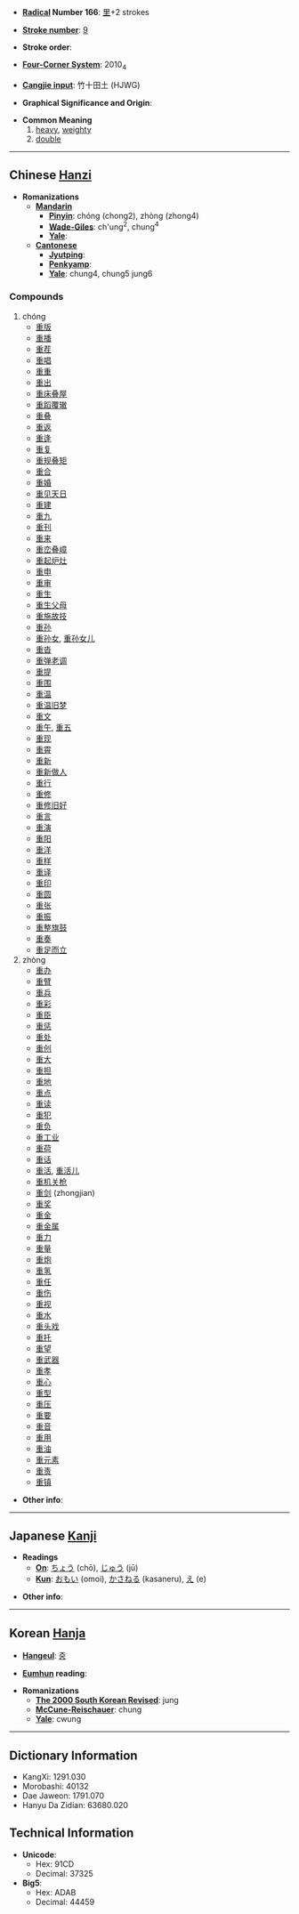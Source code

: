 * '''[[Wiktionary:Chinese radical index| Radical]] Number 166''': [[Wiktionary:Chinese radical index 里|里]]+2 strokes

* '''[[Wiktionary:Chinese total strokes index|Stroke number]]''': [[Wiktionary:Chinese total strokes index 9|9]]

* '''Stroke order''': 

* '''[[Wiktionary:Chinese four corner index|Four-Corner System]]''': 2010<sub>4</sub>

* '''[[Wiktionary:Chinese Cangjie index|Cangjie input]]''': 竹十田土 (HJWG)

* '''Graphical Significance and Origin''': 

* '''Common Meaning'''
*#[[heavy]], [[weighty]]
*# [[double]]

----

== Chinese [[Hanzi]] ==

* '''Romanizations'''
** '''[[Mandarin]]'''
*** '''[[Pinyin]]''': chóng (chong2), zhòng (zhong4)
*** '''[[Wade-Giles]]''': ch'ung<sup>2</sup>, chung<sup>4</sup>
*** '''[[Yale]]''': 
** '''[[Cantonese]]'''
*** '''[[Jyutping]]''':
*** '''[[Penkyamp]]''': 
*** '''[[Yale]]''': chung4, chung5 jung6

===Compounds===
#chóng
#*[[重版]]
#*[[重播]]
#*[[重茬]]
#*[[重唱]]
#*[[重重]]
#*[[重出]]
#*[[重床叠屋]]
#*[[重蹈覆辙]]
#*[[重叠]]
#*[[重返]]
#*[[重逢]]
#*[[重复]]
#*[[重规叠矩]]
#*[[重合]]
#*[[重婚]]
#*[[重见天日]]
#*[[重建]]
#*[[重九]]
#*[[重刊]]
#*[[重来]]
#*[[重峦叠嶂]]
#*[[重起炉灶]]
#*[[重申]]
#*[[重审]]
#*[[重生]]
#*[[重生父母]]
#*[[重施故技]]
#*[[重孙]]
#*[[重孙女]], [[重孙女儿]]
#*[[重沓]]
#*[[重弹老调]]
#*[[重提]]
#*[[重围]]
#*[[重温]]
#*[[重温旧梦]]
#*[[重文]]
#*[[重午]], [[重五]]
#*[[重现]]
#*[[重霄]]
#*[[重新]]
#*[[重新做人]]
#*[[重行]]
#*[[重修]]
#*[[重修旧好]]
#*[[重言]]
#*[[重演]]
#*[[重阳]]
#*[[重洋]]
#*[[重样]]
#*[[重译]]
#*[[重印]]
#*[[重圆]]
#*[[重张]]
#*[[重振]]
#*[[重整旗鼓]]
#*[[重奏]]
#*[[重足而立]]
#zhòng
#*[[重办]]
#*[[重臂]]
#*[[重兵]]
#*[[重彩]]
#*[[重臣]]
#*[[重惩]]
#*[[重处]]
#*[[重创]]
#*[[重大]]
#*[[重担]]
#*[[重地]]
#*[[重点]]
#*[[重读]]
#*[[重犯]]
#*[[重负]]
#*[[重工业]]
#*[[重荷]]
#*[[重话]]
#*[[重活]], [[重活儿]]
#*[[重机关枪]]
#*[[重剑]] (zhongjian)
#*[[重奖]]
#*[[重金]]
#*[[重金属]]
#*[[重力]]
#*[[重量]]
#*[[重炮]]
#*[[重氢]]
#*[[重任]]
#*[[重伤]]
#*[[重视]]
#*[[重水]]
#*[[重头戏]]
#*[[重托]]
#*[[重望]]
#*[[重武器]]
#*[[重孝]]
#*[[重心]]
#*[[重型]]
#*[[重压]]
#*[[重要]]
#*[[重音]]
#*[[重用]]
#*[[重油]]
#*[[重元素]]
#*[[重责]]
#*[[重镇]]

* '''Other info''': 

----

== Japanese [[Kanji]] ==

* '''Readings'''
** '''[[On]]''': [[ちょう]] (chō), [[じゅう]] (jū)
** '''[[Kun]]''': [[おもい]] (omoi), [[かさねる]] (kasaneru), [[え]] (e)

* '''Other info''':  

----

== Korean [[Hanja]] ==

* '''[[Hangeul]]''': [[중]]

* '''[[Eumhun]] reading''': 

* '''Romanizations'''
** '''[[The 2000 South Korean Revised Romanization|The 2000 South Korean Revised]]''': jung
** '''[[McCune-Reischauer]]''': chung
** '''[[Yale]]''': cwung

----

== Dictionary Information ==

* KangXi: 1291.030
* Morobashi: 40132
* Dae Jaweon: 1791.070
* Hanyu Da Zidian: 63680.020

== Technical Information ==

* '''Unicode''':
** Hex: 91CD
** Decimal: 37325
* '''Big5''':
** Hex: ADAB
** Decimal: 44459